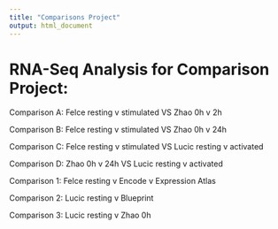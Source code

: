 ---
title: "Comparisons Project"
output: html_document
---


# RNA-Seq Analysis for Comparison Project:


Comparison A: Felce resting v stimulated VS Zhao 0h v 2h

Comparison B: Felce resting v stimulated VS Zhao 0h v 24h

Comparison C: Felce resting v stimulated VS Lucic resting v activated

Comparison D: Zhao 0h v 24h VS Lucic resting v activated

Comparison 1: Felce resting v Encode v Expression Atlas

Comparison 2: Lucic resting v Blueprint

Comparison 3: Lucic resting v Zhao 0h